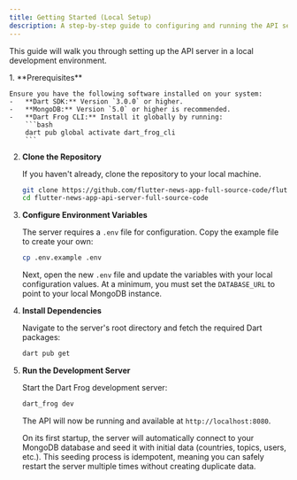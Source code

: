 ```yaml
---
title: Getting Started (Local Setup)
description: A step-by-step guide to configuring and running the API server on your local machine.
---
```



This guide will walk you through setting up the API server in a local development environment.

<Steps>
1.  **Prerequisites**

    Ensure you have the following software installed on your system:
    -   **Dart SDK:** Version `3.0.0` or higher.
    -   **MongoDB:** Version `5.0` or higher is recommended.
    -   **Dart Frog CLI:** Install it globally by running:
        ```bash
        dart pub global activate dart_frog_cli
        ```

2.  **Clone the Repository**

    If you haven't already, clone the repository to your local machine.

    ```bash
    git clone https://github.com/flutter-news-app-full-source-code/flutter-news-app-api-server-full-source-code.git
    cd flutter-news-app-api-server-full-source-code
    ```

3.  **Configure Environment Variables**

    The server requires a `.env` file for configuration. Copy the example file to create your own:

    ```bash
    cp .env.example .env
    ```

    Next, open the new `.env` file and update the variables with your local configuration values. At a minimum, you must set the `DATABASE_URL` to point to your local MongoDB instance.

4.  **Install Dependencies**

    Navigate to the server's root directory and fetch the required Dart packages:

    ```bash
    dart pub get
    ```

5.  **Run the Development Server**

    Start the Dart Frog development server:

    ```bash
    dart_frog dev
    ```

    The API will now be running and available at `http://localhost:8080`.

    On its first startup, the server will automatically connect to your MongoDB database and seed it with initial data (countries, topics, users, etc.). This seeding process is idempotent, meaning you can safely restart the server multiple times without creating duplicate data.
</Steps>
